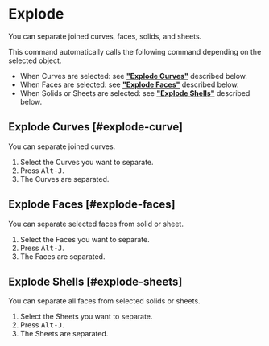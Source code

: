 
# Explode

<Reference shortcut="Alt-J" command="Explode" button="" />

You can separate joined curves, faces, solids, and sheets.

This command automatically calls the following command depending on the selected object.
- When Curves are selected: see [**"Explode Curves"**](#explode-curve) described below.
- When Faces are selected: see [**"Explode Faces"**](#explode-faces) described below.
- When Solids or Sheets are selected: see [**"Explode Shells"**](#explode-sheets) described below.

## Explode Curves [#explode-curve]

You can separate joined curves.

1. Select the Curves you want to separate.
2. Press <kbd>Alt-J</kbd>.
3. The Curves are separated.

## Explode Faces [#explode-faces]

You can separate selected faces from solid or sheet.

1. Select the Faces you want to separate.
2. Press <kbd>Alt-J</kbd>.
3. The Faces are separated.

## Explode Shells [#explode-sheets]

You can separate all faces from selected solids or sheets.

1. Select the Sheets you want to separate.
2. Press <kbd>Alt-J</kbd>.
3. The Sheets are separated.






